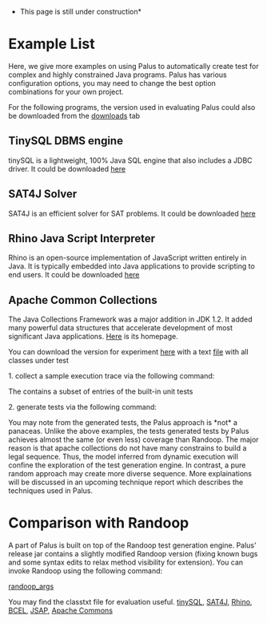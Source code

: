 *This page is still under construction*

<wiki:toc max_depth="3" />

=Example List=

Here, we give more examples on using Palus to automatically create test for complex and highly constrained Java programs. Palus has various configuration options, you may need to change the best option combinations for your own project.

For the following programs, the version used in evaluating Palus could also be downloaded from the [http://code.google.com/p/tpalus/downloads/list downloads] tab

==TinySQL DBMS engine==

tinySQL is a lightweight, 100% Java SQL engine that also includes a JDBC driver. It could be downloaded [http://www.jepstone.net/tinySQL/ here]

==SAT4J Solver==

SAT4J is an efficient solver for SAT problems. It could be downloaded [http://www.sat4j.org/ here]

==Rhino Java Script Interpreter==

Rhino is an open-source implementation of JavaScript written entirely in Java. It is typically embedded into Java applications to provide scripting to end users. It could be downloaded [http://www.mozilla.org/rhino/ here]


==Apache Common Collections==

The Java Collections Framework was a major addition in JDK 1.2. It added many powerful data structures that accelerate development of most significant Java applications. [http://commons.apache.org/collections/ Here] is its homepage.

You can download the version for experiment [http://code.google.com/p/tpalus/source/browse/trunk/%20tpalus%20--username%20racezhang/Palus/experiment-program/apache-3.2-exp.jar here] with a text [http://code.google.com/p/tpalus/source/browse/trunk/%20tpalus%20--username%20racezhang/Palus/apachecollectionexperiment/apacheclass.tx file] with all classes under test

1. collect a sample execution trace via the following command:
   
{{{   java -javaagent:./palus-0.1.jar=apache -cp ./palus-0.1.jar:./asm-all-3.1.jar:./apache-3.2-exp.jar:./junit-4.8.2.jar:$CLASSPATH org.apache.commons.collections.TestAll}}}

The {{{org.apache.commons.collections.TestAll}}} contains a subset of  entries of the built-in unit tests

2. generate tests via the following command:

{{{ java -Xmx2G -cp ./palus-0.1.jar:./asm-all-3.1.jar:./plume.jar:./apache-3.2-exp.jar palus.main.OfflineMain --time_limit 50 --class_file ./apacheclass.txt --trace_file apache_trace.model --switch_time_to_random 6000 --process_large_trace}}}


You may note from the generated tests, the Palus approach is *not* a panaceas. Unlike the above examples, the tests generated tests by Palus achieves almost the same (or even less) coverage than Randoop. The major reason is that apache collections do not have many constrains to build a legal sequence. Thus, the model inferred from dynamic execution will confine the exploration of the test generation engine. In contrast, a pure random approach may create more diverse sequence. More explainations will be discussed in an upcoming technique report which describes the techniques used in Palus.

=Comparison with Randoop=

A part of Palus is built on top of the Randoop test generation engine. Palus' release jar contains a slightly modified Randoop version (fixing known bugs and some syntax edits to relax method visibility for extension). You can invoke Randoop using the following command:

{{{java -cp palus-0.1.jar:$YOUR_CLASS_PATH randoop.main.Main }}}[http://randoop.googlecode.com/hg/doc/index.html#command-line-options randoop_args]


You may find the classtxt file for evaluation useful. [http://code.google.com/p/tpalus/source/browse/trunk/%20tpalus%20--username%20racezhang/Palus/tinysqlexperiment/tinysqlclass.txt tinySQL], [http://code.google.com/p/tpalus/source/browse/trunk/%20tpalus%20--username%20racezhang/Palus/sat4jexperiment/sat4jclass.txt SAT4J], [http://code.google.com/p/tpalus/source/browse/trunk/%20tpalus%20--username%20racezhang/Palus/rhinoexperiment/rhinoclass.txt Rhino], [http://code.google.com/p/tpalus/source/browse/trunk/%20tpalus%20--username%20racezhang/Palus/bcelexperiment/bcelclass.txt BCEL], [http://code.google.com/p/tpalus/source/browse/trunk/%20tpalus%20--username%20racezhang/Palus/jsap2.1experiment/jsapclass.txt JSAP], [http://code.google.com/p/tpalus/source/browse/trunk/%20tpalus%20--username%20racezhang/Palus/apachecollectionexperiment/apacheclass.txt Apache Commons]